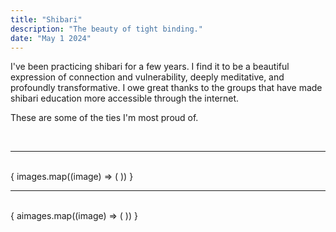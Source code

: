 ```yaml
---
title: "Shibari"
description: "The beauty of tight binding."
date: "May 1 2024"
---
```


I've been practicing shibari for a few years. I find it to be a beautiful expression of connection and vulnerability, deeply meditative, and profoundly transformative. I owe great thanks to the groups that have made shibari education more accessible through the internet.

These are some of the ties I'm most proud of.

<br/>
<hr/>
<br/>
{
  images.map((image) => (
	<Picture src={image} alt="none"/>
  ))
}
<br/>
<hr/>
<br/>
{
  aimages.map((image) => (
	<Picture src={image} alt="none"/>
  ))
}


